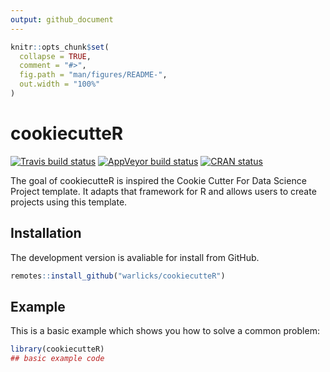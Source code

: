 ```yaml
---
output: github_document
---
```


<!-- README.md is generated from README.Rmd. Please edit that file -->

```r
knitr::opts_chunk$set(
  collapse = TRUE,
  comment = "#>",
  fig.path = "man/figures/README-",
  out.width = "100%"
)
```

# cookiecutteR

<!-- badges: start -->
[![Travis build status](https://travis-ci.com/warlicks/cookiecutteR.svg?branch=master)](https://travis-ci.com/warlicks/cookiecutteR)
[![AppVeyor build status](https://ci.appveyor.com/api/projects/status/github/warlicks/cookiecutteR?branch=master&svg=true)](https://ci.appveyor.com/project/warlicks/cookiecutteR)
[![CRAN status](https://www.r-pkg.org/badges/version/cookiecutteR)](https://CRAN.R-project.org/package=cookiecutteR)
<!-- badges: end -->

The goal of cookiecutteR is inspired the Cookie Cutter For Data Science Project template.  It adapts that framework for R and allows users to create projects using this template. 

## Installation
<!--
You can install the released version of cookiecutteR from [CRAN](https://CRAN.R-project.org) with:

``` r
install.packages("cookiecutteR")
```
-->
The development version is avaliable for install from GitHub.
``` r
remotes::install_github("warlicks/cookiecutteR")
```

## Example

This is a basic example which shows you how to solve a common problem:

```r
library(cookiecutteR)
## basic example code
```




